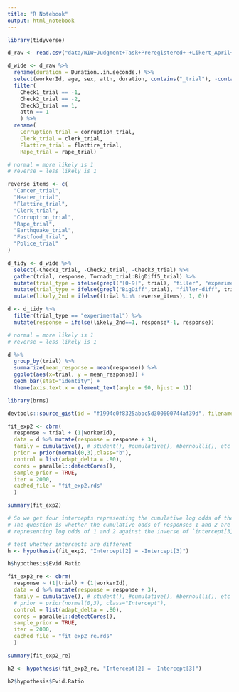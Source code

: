 ```yaml
---
title: "R Notebook"
output: html_notebook
---
```


```r

library(tidyverse)

d_raw <- read.csv("data/WIW+Judgment+Task+Preregistered+-+Likert_April+20%2C+2018_17.08.csv")

d_wide <- d_raw %>%
  rename(duration = Duration..in.seconds.) %>%
  select(workerId, age, sex, attn, duration, contains("_trial"), -contains("_trial_")) %>%
  filter(
    Check1_trial == -1, 
    Check2_trial == -2, 
    Check3_trial == 1, 
    attn == 1
    ) %>%
  rename(
    Corruption_trial = corruption_trial,
    Clerk_trial = clerk_trial,
    Flattire_trial = flattire_trial,
    Rape_trial = rape_trial)

# normal = more likely is 1
# reverse = less likely is 1

reverse_items <- c(
  "Cancer_trial",
  "Heater_trial",
  "Flattire_trial",
  "Clerk_trial",
  "Corruption_trial",
  "Rape_trial",
  "Earthquake_trial",
  "Fastfood_trial",
  "Police_trial"
)

d_tidy <- d_wide %>%
  select(-Check1_trial, -Check2_trial, -Check3_trial) %>%
  gather(trial, response, Tornado_trial:BigDiff5_trial) %>%
  mutate(trial_type = ifelse(grepl("[0-9]", trial), "filler", "experimental")) %>%
  mutate(trial_type = ifelse(grepl("BigDiff",trial), "filler-diff", trial_type)) %>%
  mutate(likely_2nd = ifelse((trial %in% reverse_items), 1, 0))

d <- d_tidy %>%
  filter(trial_type == "experimental") %>%
  mutate(response = ifelse(likely_2nd==1, response*-1, response))
```

```r
# normal = more likely is 1
# reverse = less likely is 1

d %>%
  group_by(trial) %>%
  summarize(mean_response = mean(response)) %>%
  ggplot(aes(x=trial, y = mean_response)) +
  geom_bar(stat="identity") + 
  theme(axis.text.x = element_text(angle = 90, hjust = 1))
```

```r
library(brms)

devtools::source_gist(id = "f1994c0f8325abbc5d300600744af39d", filename="cbrm.R")

fit_exp2 <- cbrm(
  response ~ trial + (1|workerId),
  data = d %>% mutate(response = response + 3),
  family = cumulative(), # student(), #cumulative(), #bernoulli(), etc
  prior = prior(normal(0,3),class="b"),
  control = list(adapt_delta = .80),
  cores = parallel::detectCores(),
  sample_prior = TRUE,
  iter = 2000,
  cached_file = "fit_exp2.rds"
  )
```

```r
summary(fit_exp2)

# So we get four intercepts representing the cumulative log odds of the different responses. 
# The question is whether the cumulative odds of responses 1 and 2 are greater than the cumulative log odds of responses 4 and 5. I'm getting this by comparing the `intercept[2]` 
# representing log odds of 1 and 2 against the inverse of `intercept[3]`, where `intercept[3]` itself represents the log odds of responses 1, 2, and 3 and therefore its inverse represents # the log odds of the remaining responses 4 and 5.

# test whether intercepts are different
h <- hypothesis(fit_exp2, "Intercept[2] = -Intercept[3]")

h$hypothesis$Evid.Ratio
```

```r
fit_exp2_re <- cbrm(
  response ~ (1|trial) + (1|workerId),
  data = d %>% mutate(response = response + 3),
  family = cumulative(), # student(), #cumulative(), #bernoulli(), etc
  # prior = prior(normal(0,3), class="Intercept"),
  control = list(adapt_delta = .80),
  cores = parallel::detectCores(),
  sample_prior = TRUE,
  iter = 2000,
  cached_file = "fit_exp2_re.rds"
  )
```

```r
summary(fit_exp2_re)

h2 <- hypothesis(fit_exp2_re, "Intercept[2] = -Intercept[3]")

h2$hypothesis$Evid.Ratio
```

